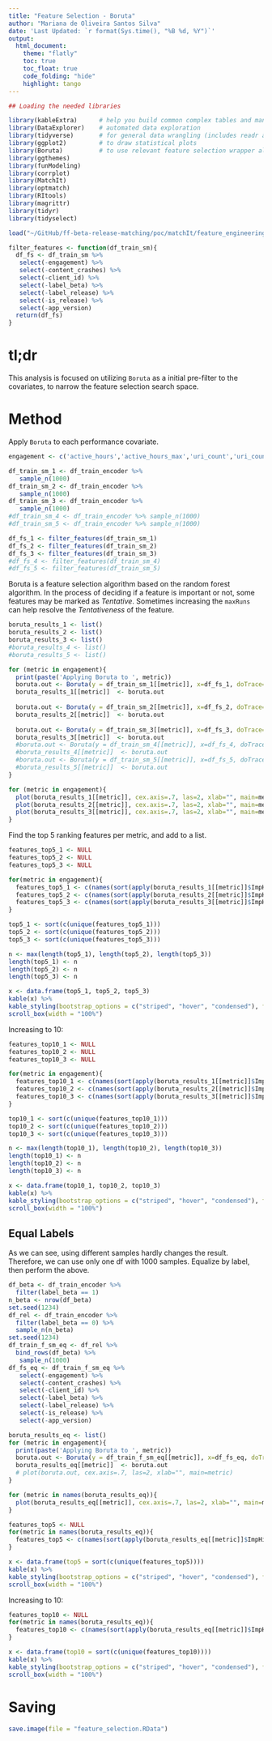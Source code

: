 ```yaml
---
title: "Feature Selection - Boruta"
author: "Mariana de Oliveira Santos Silva"
date: 'Last Updated: `r format(Sys.time(), "%B %d, %Y")`'
output: 
  html_document:
    theme: "flatly"
    toc: true
    toc_float: true
    code_folding: "hide"
    highlight: tango
---
```


```r
## Loading the needed libraries

library(kableExtra)      # help you build common complex tables and manipulate table styles
library(DataExplorer)    # automated data exploration
library(tidyverse)       # for general data wrangling (includes readr and dplyr)
library(ggplot2)         # to draw statistical plots 
library(Boruta)          # to use relevant feature selection wrapper algorithm
library(ggthemes)
library(funModeling) 
library(corrplot)
library(MatchIt)
library(optmatch)
library(RItools)
library(magrittr)
library(tidyr)
library(tidyselect)
```

```r
load("~/GitHub/ff-beta-release-matching/poc/matchIt/feature_engineering.RData")
```

```r
filter_features <- function(df_train_sm){
  df_fs <- df_train_sm %>%
   select(-engagement) %>%
   select(-content_crashes) %>%
   select(-client_id) %>%
   select(-label_beta) %>%
   select(-label_release) %>%
   select(-is_release) %>%
   select(-app_version)
  return(df_fs)
}
```

# tl;dr

This analysis is focused on utilizing `Boruta` as a initial pre-filter to the covariates, to narrow the feature selection search space.

# Method

Apply `Boruta` to each performance covariate.

```r
engagement <- c('active_hours','active_hours_max','uri_count','uri_count_max','search_count','search_count_max','num_pages','num_pages_max','daily_max_tabs','daily_max_tabs_max','daily_unique_domains','daily_unique_domains_max','daily_tabs_opened','daily_tabs_opened_max')

df_train_sm_1 <- df_train_encoder %>%
   sample_n(1000)
df_train_sm_2 <- df_train_encoder %>%
   sample_n(1000)
df_train_sm_3 <- df_train_encoder %>%
   sample_n(1000)
#df_train_sm_4 <- df_train_encoder %>% sample_n(1000)
#df_train_sm_5 <- df_train_encoder %>% sample_n(1000)

df_fs_1 <- filter_features(df_train_sm_1)
df_fs_2 <- filter_features(df_train_sm_2)
df_fs_3 <- filter_features(df_train_sm_3)
#df_fs_4 <- filter_features(df_train_sm_4)
#df_fs_5 <- filter_features(df_train_sm_5)

```

Boruta is a feature selection algorithm based on the random forest algorithm. In the process of deciding if a feature is important or not, some features may be marked as *Tentative*. Sometimes increasing the `maxRuns` can help resolve the *Tentativeness* of the feature.

```r
boruta_results_1 <- list()
boruta_results_2 <- list()
boruta_results_3 <- list()
#boruta_results_4 <- list()
#boruta_results_5 <- list()

for (metric in engagement){
  print(paste('Applying Boruta to ', metric))
  boruta.out <- Boruta(y = df_train_sm_1[[metric]], x=df_fs_1, doTrace=0)
  boruta_results_1[[metric]]  <- boruta.out
  
  boruta.out <- Boruta(y = df_train_sm_2[[metric]], x=df_fs_2, doTrace=0)
  boruta_results_2[[metric]]  <- boruta.out
  
  boruta.out <- Boruta(y = df_train_sm_3[[metric]], x=df_fs_3, doTrace=0)
  boruta_results_3[[metric]]  <- boruta.out
  #boruta.out <- Boruta(y = df_train_sm_4[[metric]], x=df_fs_4, doTrace=0)
  #boruta_results_4[[metric]]  <- boruta.out
  #boruta.out <- Boruta(y = df_train_sm_5[[metric]], x=df_fs_5, doTrace=0)
  #boruta_results_5[[metric]]  <- boruta.out
}
```

```r
for (metric in engagement){
  plot(boruta_results_1[[metric]], cex.axis=.7, las=2, xlab="", main=metric)
  plot(boruta_results_2[[metric]], cex.axis=.7, las=2, xlab="", main=metric)
  plot(boruta_results_3[[metric]], cex.axis=.7, las=2, xlab="", main=metric)
}
```

Find the top 5 ranking features per metric, and add to a list. 

```r
features_top5_1 <- NULL
features_top5_2 <- NULL
features_top5_3 <- NULL

for(metric in engagement){
  features_top5_1 <- c(names(sort(apply(boruta_results_1[[metric]]$ImpHistory, 2, median), decreasing = TRUE)[1:5]), features_top5_1)
  features_top5_2 <- c(names(sort(apply(boruta_results_2[[metric]]$ImpHistory, 2, median), decreasing = TRUE)[1:5]), features_top5_2)
  features_top5_3 <- c(names(sort(apply(boruta_results_3[[metric]]$ImpHistory, 2, median), decreasing = TRUE)[1:5]), features_top5_3)
}

top5_1 <- sort(c(unique(features_top5_1)))
top5_2 <- sort(c(unique(features_top5_2)))
top5_3 <- sort(c(unique(features_top5_3)))

n <- max(length(top5_1), length(top5_2), length(top5_3))
length(top5_1) <- n 
length(top5_2) <- n 
length(top5_3) <- n 

x <- data.frame(top5_1, top5_2, top5_3)
kable(x) %>%
kable_styling(bootstrap_options = c("striped", "hover", "condensed"), full_width = F) %>%
scroll_box(width = "100%")
```

Increasing to 10:

```r
features_top10_1 <- NULL
features_top10_2 <- NULL
features_top10_3 <- NULL

for(metric in engagement){
  features_top10_1 <- c(names(sort(apply(boruta_results_1[[metric]]$ImpHistory, 2, median), decreasing = TRUE)[1:10]), features_top10_1)
  features_top10_2 <- c(names(sort(apply(boruta_results_2[[metric]]$ImpHistory, 2, median), decreasing = TRUE)[1:10]), features_top10_2)
  features_top10_3 <- c(names(sort(apply(boruta_results_3[[metric]]$ImpHistory, 2, median), decreasing = TRUE)[1:10]), features_top10_3)
}

top10_1 <- sort(c(unique(features_top10_1)))
top10_2 <- sort(c(unique(features_top10_2)))
top10_3 <- sort(c(unique(features_top10_3)))

n <- max(length(top10_1), length(top10_2), length(top10_3))
length(top10_1) <- n 
length(top10_2) <- n 
length(top10_3) <- n 

x <- data.frame(top10_1, top10_2, top10_3)
kable(x) %>%
kable_styling(bootstrap_options = c("striped", "hover", "condensed"), full_width = F) %>%
scroll_box(width = "100%")
```

## Equal Labels

As we can see, using different samples hardly changes the result. Therefore, we can use only one df with 1000 samples.
Equalize by label, then perform the above. 

```r
df_beta <- df_train_encoder %>% 
  filter(label_beta == 1)
n_beta <- nrow(df_beta)
set.seed(1234)
df_rel <- df_train_encoder %>% 
  filter(label_beta == 0) %>%
  sample_n(n_beta)
set.seed(1234)
df_train_f_sm_eq <- df_rel %>%
  bind_rows(df_beta) %>%
   sample_n(1000)
df_fs_eq <- df_train_f_sm_eq %>%
   select(-engagement) %>%
   select(-content_crashes) %>%
   select(-client_id) %>%
   select(-label_beta) %>%
   select(-label_release) %>%
   select(-is_release) %>%
   select(-app_version)
```

```r
boruta_results_eq <- list()
for (metric in engagement){
  print(paste('Applying Boruta to ', metric))
  boruta.out <- Boruta(y = df_train_f_sm_eq[[metric]], x=df_fs_eq, doTrace=0)
  boruta_results_eq[[metric]]  <- boruta.out
  # plot(boruta.out, cex.axis=.7, las=2, xlab="", main=metric) 
}
```

```r
for (metric in names(boruta_results_eq)){
  plot(boruta_results_eq[[metric]], cex.axis=.7, las=2, xlab="", main=metric) 
}
```

```r
features_top5 <- NULL
for(metric in names(boruta_results_eq)){
  features_top5 <- c(names(sort(apply(boruta_results_eq[[metric]]$ImpHistory, 2, median), decreasing = TRUE)[1:5]), features_top5)
}

x <- data.frame(top5 = sort(c(unique(features_top5))))
kable(x) %>%
kable_styling(bootstrap_options = c("striped", "hover", "condensed"), full_width = F) %>%
scroll_box(width = "100%")
```

Increasing to 10:

```r
features_top10 <- NULL
for(metric in names(boruta_results_eq)){
  features_top10 <- c(names(sort(apply(boruta_results_eq[[metric]]$ImpHistory, 2, median), decreasing = TRUE)[1:10]), features_top10)
}

x <- data.frame(top10 = sort(c(unique(features_top10))))
kable(x) %>%
kable_styling(bootstrap_options = c("striped", "hover", "condensed"), full_width = F) %>%
scroll_box(width = "100%")
```

# Saving

```r
save.image(file = "feature_selection.RData")
```
